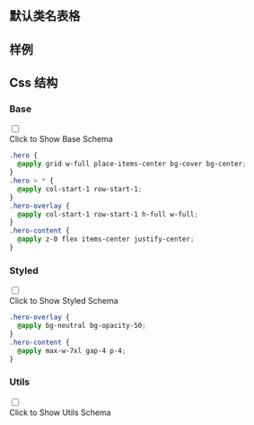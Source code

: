 

## 默认类名表格
  
<CssTable name="hero" />
  
## 样例
  
<Demo></Demo>
  
## Css 结构


### Base

<div className="collapse">
<input type="checkbox" /> 
<div class="collapse-title px-0">
<span class="btn">Click to Show Base Schema</span>
</div>
<div class="collapse-content"> 

```css
.hero {
  @apply grid w-full place-items-center bg-cover bg-center;
}
.hero > * {
  @apply col-start-1 row-start-1;
}
.hero-overlay {
  @apply col-start-1 row-start-1 h-full w-full;
}
.hero-content {
  @apply z-0 flex items-center justify-center;
}

```

</div>
</div>



### Styled

<div className="collapse">
<input type="checkbox" /> 
<div class="collapse-title px-0">
<span class="btn">Click to Show Styled Schema</span>
</div>
<div class="collapse-content"> 

```css
.hero-overlay {
  @apply bg-neutral bg-opacity-50;
}
.hero-content {
  @apply max-w-7xl gap-4 p-4;
}

```

</div>
</div>



### Utils

<div className="collapse">
<input type="checkbox" /> 
<div class="collapse-title px-0">
<span class="btn">Click to Show Utils Schema</span>
</div>
<div class="collapse-content"> 

```css

```

</div>
</div>



